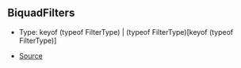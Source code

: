 ## BiquadFilters

- Type: keyof (typeof FilterType) \| (typeof FilterType)\[keyof (typeof FilterType)]

- [Source](https://github.com/Androz2091/discord-player/blob/cd5cf97/packages/equalizer/src/biquad/Coefficients.ts#L14)